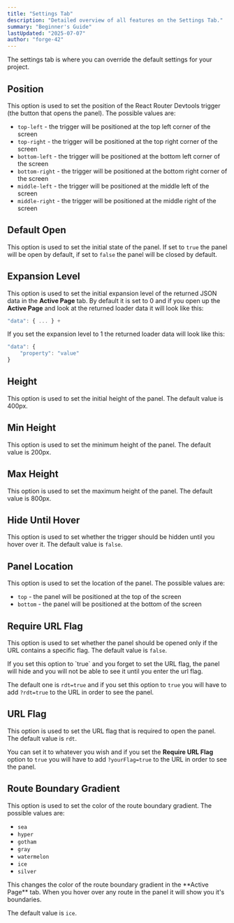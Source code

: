 ```yaml
---
title: "Settings Tab"
description: "Detailed overview of all features on the Settings Tab."
summary: "Beginner's Guide"
lastUpdated: "2025-07-07"
author: "forge-42"
---
```


The settings tab is where you can override the default settings for your project.


## Position

This option is used to set the position of the React Router Devtools trigger (the button that opens the panel). The possible values are:
- `top-left` - the trigger will be positioned at the top left corner of the screen
- `top-right` - the trigger will be positioned at the top right corner of the screen
- `bottom-left` - the trigger will be positioned at the bottom left corner of the screen
- `bottom-right` - the trigger will be positioned at the bottom right corner of the screen
- `middle-left` - the trigger will be positioned at the middle left of the screen
- `middle-right` - the trigger will be positioned at the middle right of the screen

## Default Open

This option is used to set the initial state of the panel. If set to `true` the panel will be open by default, if set to `false`
the panel will be closed by default.

## Expansion Level

This option is used to set the initial expansion level of the returned JSON data in the **Active Page** tab. By default it is set to
0 and if you open up the **Active Page** and look at the returned loader data it will look like this:

```ts
"data": { ... } +
```

If you set the expansion level to 1 the returned loader data will look like this:

```ts
"data": {
    "property": "value"
}
```

## Height

This option is used to set the initial height of the panel. The default value is 400px.

## Min Height

This option is used to set the minimum height of the panel. The default value is 200px.

## Max Height

This option is used to set the maximum height of the panel. The default value is 800px.

## Hide Until Hover

This option is used to set whether the trigger should be hidden until you hover over it. The default value is `false`.

## Panel Location

This option is used to set the location of the panel. The possible values are:
- `top` - the panel will be positioned at the top of the screen
- `bottom` - the panel will be positioned at the bottom of the screen

## Require URL Flag

This option is used to set whether the panel should be opened only if the URL contains a specific flag. The default value is `false`.

<WarningAlert title="Be careful!">
If you set this option to `true` and you forget to set the URL flag, the panel will hide and you will not be able to see it
until you enter the url flag.

The default one is `rdt=true` and if you set this option to `true` you will have to add `?rdt=true` to the URL in order to see the panel.
</WarningAlert>

## URL Flag

This option is used to set the URL flag that is required to open the panel. The default value is `rdt`.

You can set it to whatever you wish and if you set the **Require URL Flag** option to `true` you will have to add `?yourFlag=true` to the URL in order to see the panel.

## Route Boundary Gradient

This option is used to set the color of the route boundary gradient. The possible values are:
- `sea`
- `hyper`
- `gotham`
- `gray`
- `watermelon`
- `ice`
- `silver`

<InfoAlert>
This changes the color of the route boundary gradient in the **Active Page** tab. When you hover over any route in the panel it will show you it's boundaries.
</InfoAlert>

The default value is `ice`.
